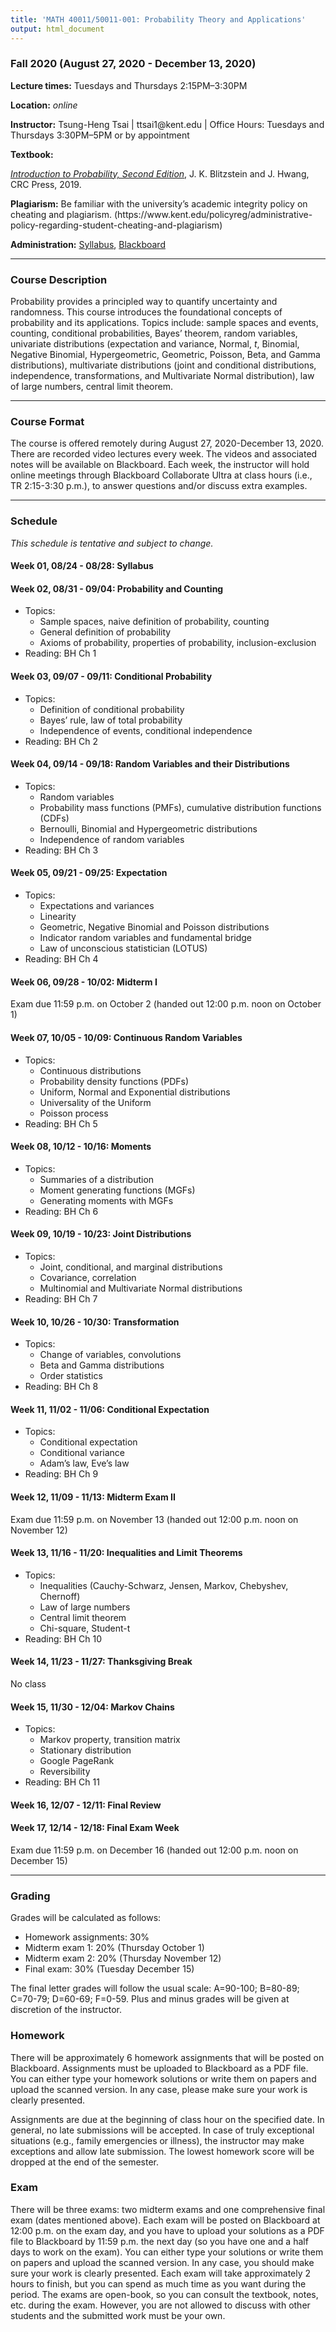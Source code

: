 ```yaml
---
title: 'MATH 40011/50011-001: Probability Theory and Applications'
output: html_document
---
```


### Fall 2020 (August 27, 2020 - December 13, 2020)

__Lecture times:__ Tuesdays and Thursdays 2:15PM--3:30PM

__Location:__ _online_

__Instructor:__ Tsung-Heng Tsai | ttsai1@kent.edu | Office Hours: Tuesdays and Thursdays 3:30PM--5PM or by appointment

__Textbook:__ 

[_Introduction to Probability, Second Edition_](http://probabilitybook.net/), J. K. Blitzstein and J. Hwang, CRC Press, 2019. 

__Plagiarism:__ Be familiar with the university's academic integrity policy on cheating and plagiarism. (https://www.kent.edu/policyreg/administrative-policy-regarding-student-cheating-and-plagiarism)

__Administration:__ [Syllabus](prob-F20-syllabus.pdf), [Blackboard](https://learn.kent.edu/)

---

### Course Description

Probability provides a principled way to quantify uncertainty and randomness. This course introduces the foundational concepts of probability and its applications. Topics include: sample spaces and events, counting, conditional probabilities, Bayes' theorem, random variables, univariate distributions (expectation and variance, Normal, $t$, Binomial, Negative Binomial, Hypergeometric, Geometric, Poisson, Beta, and Gamma distributions), multivariate distributions (joint and conditional distributions, independence, transformations, and Multivariate Normal distribution), law of large numbers, central limit theorem.

---

### Course Format

The course is offered remotely during August 27, 2020-December 13, 2020. There are recorded video lectures every week. The videos and associated notes will be available on Blackboard. Each week, the instructor will hold online meetings through Blackboard Collaborate Ultra at class hours (i.e., TR 2:15-3:30 p.m.), to answer questions and/or discuss extra examples. 

---

### Schedule 
_This schedule is tentative and subject to change._

#### Week 01, 08/24 - 08/28: Syllabus

#### Week 02, 08/31 - 09/04: Probability and Counting

* Topics:
    + Sample spaces, naive definition of probability, counting
    + General definition of probability
    + Axioms of probability, properties of probability, inclusion-exclusion
* Reading: BH Ch 1

#### Week 03, 09/07 - 09/11: Conditional Probability

* Topics:
    + Definition of conditional probability
    + Bayes' rule, law of total probability
    + Independence of events, conditional independence
* Reading: BH Ch 2

#### Week 04, 09/14 - 09/18: Random Variables and their Distributions

* Topics:
    + Random variables
    + Probability mass functions (PMFs), cumulative distribution functions (CDFs)
    + Bernoulli, Binomial and Hypergeometric distributions
    + Independence of random variables
* Reading: BH Ch 3

#### Week 05, 09/21 - 09/25: Expectation

* Topics:
    + Expectations and variances
    + Linearity
    + Geometric, Negative Binomial and Poisson distributions 
    + Indicator random variables and fundamental bridge
    + Law of unconscious statistician (LOTUS)
* Reading: BH Ch 4

#### Week 06, 09/28 - 10/02: Midterm I

Exam due 11:59 p.m. on October 2 (handed out 12:00 p.m. noon on October 1)

#### Week 07, 10/05 - 10/09: Continuous Random Variables

* Topics:
    + Continuous distributions 
    + Probability density functions (PDFs) 
    + Uniform, Normal and Exponential distributions
    + Universality of the Uniform
    + Poisson process
* Reading: BH Ch 5

#### Week 08, 10/12 - 10/16: Moments

* Topics:
    + Summaries of a distribution
    + Moment generating functions (MGFs)
    + Generating moments with MGFs
* Reading: BH Ch 6

#### Week 09, 10/19 - 10/23: Joint Distributions

* Topics:
    + Joint, conditional, and marginal distributions 
    + Covariance, correlation
    + Multinomial and Multivariate Normal distributions
* Reading: BH Ch 7

#### Week 10, 10/26 - 10/30: Transformation

* Topics:
    + Change of variables, convolutions 
    + Beta and Gamma distributions 
    + Order statistics
* Reading: BH Ch 8

#### Week 11, 11/02 - 11/06: Conditional Expectation

* Topics:
    + Conditional expectation
    + Conditional variance
    + Adam's law, Eve's law
* Reading: BH Ch 9

#### Week 12, 11/09 - 11/13: Midterm Exam II

Exam due 11:59 p.m. on November 13 (handed out 12:00 p.m. noon on November 12)

#### Week 13, 11/16 - 11/20: Inequalities and Limit Theorems

* Topics:
    + Inequalities (Cauchy-Schwarz, Jensen, Markov, Chebyshev, Chernoff) 
    + Law of large numbers
    + Central limit theorem
    + Chi-square, Student-t
* Reading: BH Ch 10

#### Week 14, 11/23 - 11/27: Thanksgiving Break

No class

#### Week 15, 11/30 - 12/04: Markov Chains

* Topics:
    + Markov property, transition matrix
    + Stationary distribution
    + Google PageRank
    + Reversibility
* Reading: BH Ch 11

#### Week 16, 12/07 - 12/11: Final Review

#### Week 17, 12/14 - 12/18: Final Exam Week

Exam due 11:59 p.m. on December 16 (handed out 12:00 p.m. noon on December 15)

---

### Grading

Grades will be calculated as follows:

* Homework assignments: 30%
* Midterm exam 1: 20% (Thursday October 1) 
* Midterm exam 2: 20% (Thursday November 12) 
* Final exam: 30% (Tuesday December 15) 

The final letter grades will follow the usual scale: A=90-100; B=80-89; C=70-79; D=60-69; F=0-59. Plus and minus grades will be given at discretion of the instructor.

### Homework

There will be approximately 6 homework assignments that will be posted on Blackboard. Assignments must be uploaded to Blackboard as a PDF file. You can either type your homework solutions or write them on papers and upload the scanned version. In any case, please make sure your work is clearly presented.

Assignments are due at the beginning of class hour on the specified date. In general, no late submissions will be accepted. In case of truly exceptional situations (e.g., family emergencies or illness), the instructor may make exceptions and allow late submission. The lowest homework score will be dropped at the end of the semester. 

### Exam

There will be three exams: two midterm exams and one comprehensive final exam (dates mentioned above). Each exam will be posted on Blackboard at 12:00 p.m. on the exam day, and you have to upload your solutions as a PDF file to Blackboard by 11:59 p.m. the next day (so you have one and a half days to work on the exam). You can either type your solutions or write them on papers and upload the scanned version. In any case, you should make sure your work is clearly presented. Each exam will take approximately 2 hours to finish, but you can spend as much time as you want during the period. The exams are open-book, so you can consult the textbook, notes, etc. during the exam. However, you are not allowed to discuss with other students and the submitted work must be your own. 
